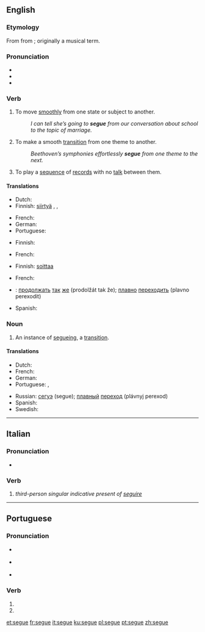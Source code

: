 ==English==
{{was wotd|2006|December|7}}

===Etymology===
From {{etyl|it|en}} {{term|seguire||to follow|lang=it}} from {{etyl|la|en}} {{term|sequor|lang=la}}; originally a musical term.

===Pronunciation===
* {{IPA|/ˈsɛɡweɪ/||lang=en}}
* {{audio|en-us-segue.ogg|Audio (US)|lang=en}}
* {{homophones|lang=en|Segway}}

===Verb===
{{en-verb|segues|segueing|segued|segued}}

# To move [[smoothly]] from one state or subject to another.
#: ''I can tell she’s going to '''segue''' from our conversation about school to the topic of marriage.''
# {{context|music|lang=en}} To make a smooth [[transition]] from one theme to another.
#: ''Beethoven’s symphonies effortlessly '''segue''' from one theme to the next.''
# {{context|of a disk jockey|lang=en}} To play a [[sequence]] of [[record]]s with no [[talk]] between them.

====Translations====
{{trans-top|to move smoothly from one topic to another}}
* Dutch: {{t+|nl|van}} {{t+|nl|thema}} {{t+|nl|wisselen}}
* Finnish: [[siirtyä#Finnish|siirtyä]] {{t|fi|juohevasti}}, {{t|fi|sujuvasti}}, {{t|fi|huomaamatta}}
{{trans-mid}}
* French: {{t+|fr|enchaîner}}
* German: {{t|de|überleiten}}
* Portuguese: {{t|pt|[[passar]] [[para]]}}
{{trans-bottom}}

{{trans-top|music: to move smoothly from one theme to another}}
* Finnish: {{t+|fi|liukua}}
{{trans-mid}}
* French: {{t+|fr|enchaîner}}
{{trans-bottom}}

{{trans-top|to play a sequence of records without talking in between}}
* Finnish: [[soittaa#Finnish|soittaa]] {{t+|fi|putkeen}}
{{trans-mid}}
* French: {{t+|fr|enchaîner}}
{{trans-bottom}}

{{checktrans-top}}
* {{ttbc|ru}}: [[продолжать]] [[так]] [[же]] (prodolžát tak že); [[плавно]] [[переходить]] (plavno perexodit)
{{trans-mid}}
* Spanish: {{t-check|es|transición suave}}
{{trans-bottom}}

===Noun===
{{en-noun}}

# An instance of [[segueing]], a [[transition]].

====Translations====
{{trans-top|an instance of segueing, a transition}}
* Dutch: {{t+|nl|overgang|m}}
* French: {{t+|fr|transition|f}}
* German: {{t+|de|Übergang|m}}
* Portuguese: {{t+|pt|passagem}}, {{t+|pt|transição}}
{{trans-mid}}
* Russian: [[сегуэ]] (segue); [[плавный]] [[переход]] (plávnyj perexod)
* Spanish: {{t+|es|transición|f}}
* Swedish: {{t+|sv|övergång|c}}
{{trans-bottom}}

----

==Italian==

===Pronunciation===
* {{IPA|/ˈsɛgwe/||lang=it}}

===Verb===
{{head|it|verb forms}}

# ''third-person singular indicative present of [[seguire]]''

----

==Portuguese==

===Pronunciation===
* {{a|Portugal}} {{IPA|/ˈsɛ.ɣɨ/|/ˈsɛ.ɡɨ/|lang=pt}}
* {{a|Brazil}} {{IPA|/ˈsɛ.ɡi/|lang=pt}}
* {{a|South Brazil}} {{IPA|/ˈsɛ.ɡe/|lang=pt}}

===Verb===
{{pt-verb form}}

# {{pt-verb-form-of|seguir|e}}
# {{pt-verb-form-of|segar|e}}

[[et:segue]]
[[fr:segue]]
[[it:segue]]
[[ku:segue]]
[[pl:segue]]
[[pt:segue]]
[[zh:segue]]